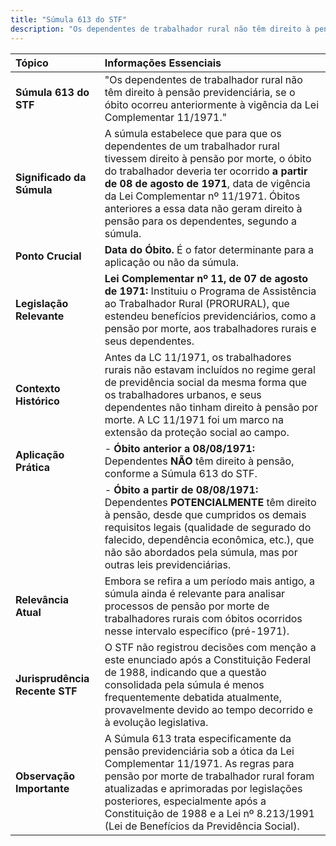 ```yaml
---
title: "Súmula 613 do STF"
description: "Os dependentes de trabalhador rural não têm direito à pensão previdenciária, se o óbito ocorreu anteriormente à vigência da Lei Complementar 11/1971."
---
```


| **Tópico**                     | **Informações Essenciais**                                                                                                                                                                                                                                                                                                                      |
| :----------------------------- | :---------------------------------------------------------------------------------------------------------------------------------------------------------------------------------------------------------------------------------------------------------------------------------------------------------------------------------------------- |
| **Súmula 613 do STF**          | "Os dependentes de trabalhador rural não têm direito à pensão previdenciária, se o óbito ocorreu anteriormente à vigência da Lei Complementar 11/1971."                                                                                                                                                                                         |
| **Significado da Súmula**      | A súmula estabelece que para que os dependentes de um trabalhador rural tivessem direito à pensão por morte, o óbito do trabalhador deveria ter ocorrido **a partir de 08 de agosto de 1971**, data de vigência da Lei Complementar nº 11/1971. Óbitos anteriores a essa data não geram direito à pensão para os dependentes, segundo a súmula. |
| **Ponto Crucial**              | **Data do Óbito.** É o fator determinante para a aplicação ou não da súmula.                                                                                                                                                                                                                                                                    |
| **Legislação Relevante**       | **Lei Complementar nº 11, de 07 de agosto de 1971:** Instituiu o Programa de Assistência ao Trabalhador Rural (PRORURAL), que estendeu benefícios previdenciários, como a pensão por morte, aos trabalhadores rurais e seus dependentes.                                                                                                        |
| **Contexto Histórico**         | Antes da LC 11/1971, os trabalhadores rurais não estavam incluídos no regime geral de previdência social da mesma forma que os trabalhadores urbanos, e seus dependentes não tinham direito à pensão por morte. A LC 11/1971 foi um marco na extensão da proteção social ao campo.                                                              |
| **Aplicação Prática**          | - **Óbito anterior a 08/08/1971:** Dependentes **NÃO** têm direito à pensão, conforme a Súmula 613 do STF.                                                                                                                                                                                                                                      |
|                                | - **Óbito a partir de 08/08/1971:** Dependentes **POTENCIALMENTE** têm direito à pensão, desde que cumpridos os demais requisitos legais (qualidade de segurado do falecido, dependência econômica, etc.), que não são abordados pela súmula, mas por outras leis previdenciárias.                                                              |
| **Relevância Atual**           | Embora se refira a um período mais antigo, a súmula ainda é relevante para analisar processos de pensão por morte de trabalhadores rurais com óbitos ocorridos nesse intervalo específico (pré-1971).                                                                                                                                           |
| **Jurisprudência Recente STF** | O STF não registrou decisões com menção a este enunciado após a Constituição Federal de 1988, indicando que a questão consolidada pela súmula é menos frequentemente debatida atualmente, provavelmente devido ao tempo decorrido e à evolução legislativa.                                                                                     |
| **Observação Importante**      | A Súmula 613 trata especificamente da pensão previdenciária sob a ótica da Lei Complementar 11/1971. As regras para pensão por morte de trabalhador rural foram atualizadas e aprimoradas por legislações posteriores, especialmente após a Constituição de 1988 e a Lei nº 8.213/1991 (Lei de Benefícios da Previdência Social).               |